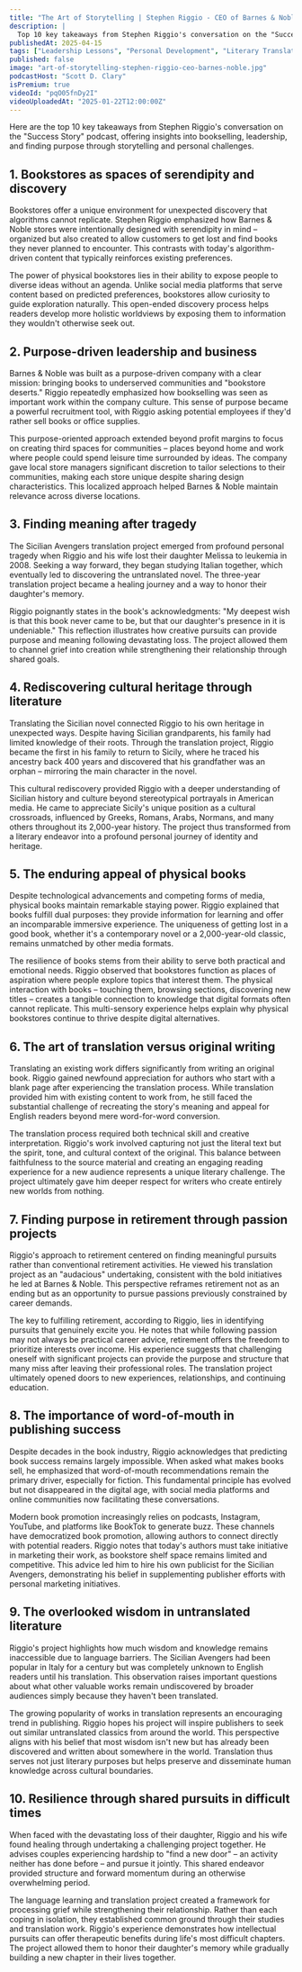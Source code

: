 ```yaml
---
title: "The Art of Storytelling | Stephen Riggio - CEO of Barnes & Noble"
description: |
  Top 10 key takeaways from Stephen Riggio's conversation on the "Success Story" podcast, offering insights into bookselling, leadership, and finding purpose through storytelling and personal challenges.
publishedAt: 2025-04-15
tags: ["Leadership Lessons", "Personal Development", "Literary Translation"]
published: false
image: "art-of-storytelling-stephen-riggio-ceo-barnes-noble.jpg"
podcastHost: "Scott D. Clary"
isPremium: true
videoId: "pqO05fnDy2I"
videoUploadedAt: "2025-01-22T12:00:00Z"
---
```



<PodcastSummaryPageLayout frontmatter={frontmatter}>

Here are the top 10 key takeaways from Stephen Riggio's conversation on the "Success Story" podcast, offering insights into bookselling, leadership, and finding purpose through storytelling and personal challenges.

## 1. Bookstores as spaces of serendipity and discovery

Bookstores offer a unique environment for unexpected discovery that algorithms cannot replicate. Stephen Riggio emphasized how Barnes & Noble stores were intentionally designed with serendipity in mind – organized but also created to allow customers to get lost and find books they never planned to encounter. This contrasts with today's algorithm-driven content that typically reinforces existing preferences.

The power of physical bookstores lies in their ability to expose people to diverse ideas without an agenda. Unlike social media platforms that serve content based on predicted preferences, bookstores allow curiosity to guide exploration naturally. This open-ended discovery process helps readers develop more holistic worldviews by exposing them to information they wouldn't otherwise seek out.

## 2. Purpose-driven leadership and business

Barnes & Noble was built as a purpose-driven company with a clear mission: bringing books to underserved communities and "bookstore deserts." Riggio repeatedly emphasized how bookselling was seen as important work within the company culture. This sense of purpose became a powerful recruitment tool, with Riggio asking potential employees if they'd rather sell books or office supplies.

This purpose-oriented approach extended beyond profit margins to focus on creating third spaces for communities – places beyond home and work where people could spend leisure time surrounded by ideas. The company gave local store managers significant discretion to tailor selections to their communities, making each store unique despite sharing design characteristics. This localized approach helped Barnes & Noble maintain relevance across diverse locations.

## 3. Finding meaning after tragedy

The Sicilian Avengers translation project emerged from profound personal tragedy when Riggio and his wife lost their daughter Melissa to leukemia in 2008. Seeking a way forward, they began studying Italian together, which eventually led to discovering the untranslated novel. The three-year translation project became a healing journey and a way to honor their daughter's memory.

Riggio poignantly states in the book's acknowledgments: "My deepest wish is that this book never came to be, but that our daughter's presence in it is undeniable." This reflection illustrates how creative pursuits can provide purpose and meaning following devastating loss. The project allowed them to channel grief into creation while strengthening their relationship through shared goals.

## 4. Rediscovering cultural heritage through literature

Translating the Sicilian novel connected Riggio to his own heritage in unexpected ways. Despite having Sicilian grandparents, his family had limited knowledge of their roots. Through the translation project, Riggio became the first in his family to return to Sicily, where he traced his ancestry back 400 years and discovered that his grandfather was an orphan – mirroring the main character in the novel.

This cultural rediscovery provided Riggio with a deeper understanding of Sicilian history and culture beyond stereotypical portrayals in American media. He came to appreciate Sicily's unique position as a cultural crossroads, influenced by Greeks, Romans, Arabs, Normans, and many others throughout its 2,000-year history. The project thus transformed from a literary endeavor into a profound personal journey of identity and heritage.

## 5. The enduring appeal of physical books

Despite technological advancements and competing forms of media, physical books maintain remarkable staying power. Riggio explained that books fulfill dual purposes: they provide information for learning and offer an incomparable immersive experience. The uniqueness of getting lost in a good book, whether it's a contemporary novel or a 2,000-year-old classic, remains unmatched by other media formats.

The resilience of books stems from their ability to serve both practical and emotional needs. Riggio observed that bookstores function as places of aspiration where people explore topics that interest them. The physical interaction with books – touching them, browsing sections, discovering new titles – creates a tangible connection to knowledge that digital formats often cannot replicate. This multi-sensory experience helps explain why physical bookstores continue to thrive despite digital alternatives.

## 6. The art of translation versus original writing

Translating an existing work differs significantly from writing an original book. Riggio gained newfound appreciation for authors who start with a blank page after experiencing the translation process. While translation provided him with existing content to work from, he still faced the substantial challenge of recreating the story's meaning and appeal for English readers beyond mere word-for-word conversion.

The translation process required both technical skill and creative interpretation. Riggio's work involved capturing not just the literal text but the spirit, tone, and cultural context of the original. This balance between faithfulness to the source material and creating an engaging reading experience for a new audience represents a unique literary challenge. The project ultimately gave him deeper respect for writers who create entirely new worlds from nothing.

## 7. Finding purpose in retirement through passion projects

Riggio's approach to retirement centered on finding meaningful pursuits rather than conventional retirement activities. He viewed his translation project as an "audacious" undertaking, consistent with the bold initiatives he led at Barnes & Noble. This perspective reframes retirement not as an ending but as an opportunity to pursue passions previously constrained by career demands.

The key to fulfilling retirement, according to Riggio, lies in identifying pursuits that genuinely excite you. He notes that while following passion may not always be practical career advice, retirement offers the freedom to prioritize interests over income. His experience suggests that challenging oneself with significant projects can provide the purpose and structure that many miss after leaving their professional roles. The translation project ultimately opened doors to new experiences, relationships, and continuing education.

## 8. The importance of word-of-mouth in publishing success

Despite decades in the book industry, Riggio acknowledges that predicting book success remains largely impossible. When asked what makes books sell, he emphasized that word-of-mouth recommendations remain the primary driver, especially for fiction. This fundamental principle has evolved but not disappeared in the digital age, with social media platforms and online communities now facilitating these conversations.

Modern book promotion increasingly relies on podcasts, Instagram, YouTube, and platforms like BookTok to generate buzz. These channels have democratized book promotion, allowing authors to connect directly with potential readers. Riggio notes that today's authors must take initiative in marketing their work, as bookstore shelf space remains limited and competitive. This advice led him to hire his own publicist for the Sicilian Avengers, demonstrating his belief in supplementing publisher efforts with personal marketing initiatives.

## 9. The overlooked wisdom in untranslated literature

Riggio's project highlights how much wisdom and knowledge remains inaccessible due to language barriers. The Sicilian Avengers had been popular in Italy for a century but was completely unknown to English readers until his translation. This observation raises important questions about what other valuable works remain undiscovered by broader audiences simply because they haven't been translated.

The growing popularity of works in translation represents an encouraging trend in publishing. Riggio hopes his project will inspire publishers to seek out similar untranslated classics from around the world. This perspective aligns with his belief that most wisdom isn't new but has already been discovered and written about somewhere in the world. Translation thus serves not just literary purposes but helps preserve and disseminate human knowledge across cultural boundaries.

## 10. Resilience through shared pursuits in difficult times

When faced with the devastating loss of their daughter, Riggio and his wife found healing through undertaking a challenging project together. He advises couples experiencing hardship to "find a new door" – an activity neither has done before – and pursue it jointly. This shared endeavor provided structure and forward momentum during an otherwise overwhelming period.

The language learning and translation project created a framework for processing grief while strengthening their relationship. Rather than each coping in isolation, they established common ground through their studies and translation work. Riggio's experience demonstrates how intellectual pursuits can offer therapeutic benefits during life's most difficult chapters. The project allowed them to honor their daughter's memory while gradually building a new chapter in their lives together.

</PodcastSummaryPageLayout>
